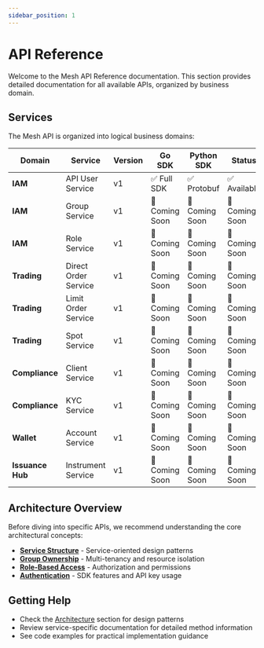 ```yaml
---
sidebar_position: 1
---
```


# API Reference

Welcome to the Mesh API Reference documentation. This section provides detailed documentation for all available APIs, organized by business domain.

## Services

The Mesh API is organized into logical business domains:

| Domain | Service | Version | Go SDK | Python SDK | Status |
|--------|---------|---------|--------|------------|--------|
| **IAM** | API User Service | v1 | ✅ Full SDK | ✅ Protobuf | ✅ Available |
| **IAM** | Group Service | v1 | 🚧 Coming Soon | 🚧 Coming Soon | 🚧 Coming Soon |
| **IAM** | Role Service | v1 | 🚧 Coming Soon | 🚧 Coming Soon | 🚧 Coming Soon |
| **Trading** | Direct Order Service | v1 | 🚧 Coming Soon | 🚧 Coming Soon | 🚧 Coming Soon |
| **Trading** | Limit Order Service | v1 | 🚧 Coming Soon | 🚧 Coming Soon | 🚧 Coming Soon |
| **Trading** | Spot Service | v1 | 🚧 Coming Soon | 🚧 Coming Soon | 🚧 Coming Soon |
| **Compliance** | Client Service | v1 | 🚧 Coming Soon | 🚧 Coming Soon | 🚧 Coming Soon |
| **Compliance** | KYC Service | v1 | 🚧 Coming Soon | 🚧 Coming Soon | 🚧 Coming Soon |
| **Wallet** | Account Service | v1 | 🚧 Coming Soon | 🚧 Coming Soon | 🚧 Coming Soon |
| **Issuance Hub** | Instrument Service | v1 | 🚧 Coming Soon | 🚧 Coming Soon | 🚧 Coming Soon |

## Architecture Overview

Before diving into specific APIs, we recommend understanding the core architectural concepts:

- **[Service Structure](../architecture/service-structure)** - Service-oriented design patterns
- **[Group Ownership](../architecture/group-ownership)** - Multi-tenancy and resource isolation  
- **[Role-Based Access](../architecture/role-based-access)** - Authorization and permissions
- **[Authentication](../architecture/authentication)** - SDK features and API key usage

## Getting Help

- Check the [Architecture](../architecture/service-structure) section for design patterns
- Review service-specific documentation for detailed method information  
- See code examples for practical implementation guidance
